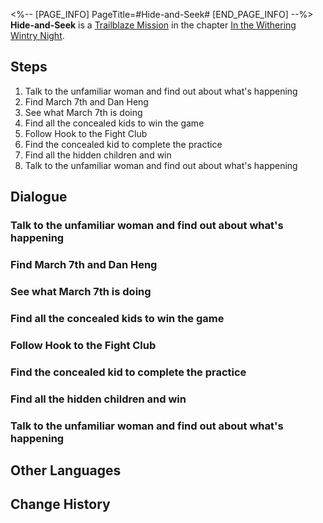 <%-- [PAGE_INFO]
PageTitle=#Hide-and-Seek#
[END_PAGE_INFO] --%>
{{Stub|Dialogue, characters, and location(s)}}
{{Mission Infobox
|id            = 1010401
|title         = 
|image         = Mission Hide-and-Seek.png
|type          = Trailblaze
|event_name    = 
|chapter       = In the Withering Wintry Night
|requirements  = [[Trailblaze Mission]] ''[[You Can Run, But You Can't Hide]]'' completed
|summary       = Dizziness set in, and you awakened to find yourself separated from your companions, lying on a bed. Through a thrilling game of hide-and-seek, you reunited with March 7th and embarked on a quest to locate Dan Heng.
|characters    = <!--characters that appear in this mission-->
|startLocation = <!--location as it intially appears on the mission screen-->
|world         = <!--i.e. Penacony-->
|area          = <!--i.e. A Child's Dream-->
|prev          = 
|next          = Hide-and-Seek
|exp           = 600
|credits       = 
|stellarJade   = 
|other         = {{Card List|Adventure Log*6;Condensed Aether*3;Trick Snack*10;Simple First-Aid Device*10|delim=;}}
}}
'''Hide-and-Seek''' is a [[Trailblaze Mission]] in the chapter [[In the Withering Wintry Night]].

==Steps==
# Talk to the unfamiliar woman and find out about what's happening
# Find March 7th and Dan Heng
# See what March 7th is doing
# Find all the concealed kids to win the game
# Follow Hook to the Fight Club
# Find the concealed kid to complete the practice
# Find all the hidden children and win
# Talk to the unfamiliar woman and find out about what's happening

<!--
==Gameplay Notes==

--><!--
==Trial Character==

-->
==Dialogue==
{{Stub Dialogue}}
===Talk to the unfamiliar woman and find out about what's happening===
{{Mission Description|type=trailblaze|location=<!--to be added-->|As the daughter of the Supreme Guardian, Bronya has always been quick and decisive &mdash; this pursuit operation targeted at you was no exception.<br />Good thing your "good pal" Sampo arrived just in time to rescue you. It's just that... it would've been better if he didn't knock you out with the smoke bomb made from questionable ingredients.<br />In your daze, you realize that you aren't tied up but placed on a bed somewhere &mdash; to a degree, this tells you that you're not in immediate danger. You'll have to ask the unfamiliar woman in front of you for more details.}}
{{Dialogue Start}}
:{{tx}}
{{Dialogue End}}

===Find March 7th and Dan Heng===
{{Mission Description|type=trailblaze|location=<!--to be added-->|update|The doctor named Natasha explained the entire incident to you. You now know two things:<br />One, Dan Heng has been grabbed by Sampo. And two, March 7th abandoned you to go shopping. As for Bronya... Well, you're not too concerned about the well-being of your enemies right now.<br />Whatever the case, you decide to find your two companions first and have a deep conversation about why they left you behind.}}
{{Dialogue Start}}
:{{tx}}
{{Dialogue End}}

===See what March 7th is doing===
{{Mission Description|type=trailblaze|location=<!--to be added-->|update|You find March 7th and discover her to be immersed in a children's game and doesn't notice you at all.<br />"Of course," you think. "When a companion is unconscious and the other missing, what better way to resolve it than to 'find a few kids to play games with'?"<br />You've convinced yourself. Now it's the cute March 7th's turn to do the same.}}
{{Dialogue Start}}
:{{tx}}
{{Dialogue End}}

===Find all the concealed kids to win the game===
{{Mission Description|type=trailblaze|location=<!--to be added-->|update|March 7th attempts to convince you but you no longer care for it as much anymore, because the kids have started taunting you.<br />You will not stand for this! It's time to show these children the cruelty of the grown-ups' world.<br />Little do they know that the practice just now was just a warm-up... The cruel and real Hide-and-seek is only about to begin!}}
{{Dialogue Start}}
:{{tx}}
{{Dialogue End}}

===Follow Hook to the Fight Club===
{{Mission Description|type=trailblaze|location=<!--to be added-->|update|You've won and claimed victory in the game of hide-and-seek. You put on enough of a display of the rules of survival in the grown-ups' world to cause some emotional trauma for these kids.<br />And now, the loser will have to fulfill her duty and guide the winner to the Fight Club to find Dan Heng.<br />However, you still have no choice but to address this puny loser as the Pitch-Dark Hook the Great... You didn't take a liking to this.}}
{{Dialogue Start}}
:{{tx}}
{{Dialogue End}}

===Find the concealed kid to complete the practice===
{{Mission Description|type=trailblaze|location=<!--to be added-->|update|March 7th attempts to convince you but you no longer care for it as much anymore, because the kids have started taunting you.<br />You will not stand for this! It's time to show these children the cruelty of the grown-ups' world.<br />Use your unrivaled and precise hiding skills to teach these kids a lesson!}}
{{Dialogue Start}}
:{{tx}}
{{Dialogue End}}

===Find all the hidden children and win===
{{Mission Description|type=trailblaze|location=<!--to be added-->|update|March 7th attempts to convince you but you no longer care for it as much anymore, because the kids have started taunting you.<br />You will not stand for this! It's time to show these children the cruelty of the grown-ups' world.<br />Little do they know that the practice just now was just a warm-up... The cruel and real Hide-and-seek is only about to begin!}}
{{Dialogue Start}}
:{{tx}}
{{Dialogue End}}

===Talk to the unfamiliar woman and find out about what's happening===
{{Mission Description|type=trailblaze|location=<!--to be added-->|update|As the daughter of the Supreme Guardian, Bronya has always been quick and decisive &mdash; this pursuit operation targeted at you was no exception.<br />Good thing your "good pal" Sampo arrived just in time to rescue you. It's just that... it would've been better if he didn't knock you out with the smoke bomb made from questionable ingredients.<br />In your daze, you realize that you aren't tied up but placed on a bed somewhere &mdash; to a degree, this tells you that you're not in immediate danger. You'll have to ask the unfamiliar woman in front of you for more details.}}
{{Dialogue Start}}
:{{tx}}
{{Dialogue End}}

==Other Languages==
{{Other Languages
|en   = Hide-and-Seek
|zhs  = 捉迷藏
|zht  = 捉迷藏
|ja   = かくれんぼ
|ko   = 숨바꼭질
|es   = El escondite
|fr   = Cache-cache
|ru   = Игра в прятки
|th   = เกมซ่อนหา
|vi   = Trốn Tìm
|de   = Versteckspiel
|id   = Petak Umpet
|pt   = Esconde-Esconde
}}

==Change History==
{{Change History|1.0}}
